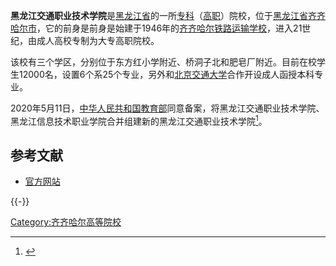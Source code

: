 '''黑龙江交通职业技术学院'''是[[黑龙江省|黑龙江省]]的一所[[专科|专科]]（[[高职|高职]]）院校，位于[[黑龙江省|黑龙江省]][[齐齐哈尔市|齐齐哈尔市]]，它的前身是前身是始建于1946年的[[齐齐哈尔铁路运输学校|齐齐哈尔铁路运输学校]]，进入21世纪，由成人高校专制为大专高职院校。

该校有三个学区，分别位于东方红小学附近、桥洞子北和肥皂厂附近。目前在校学生12000名，设置6个系25个专业，另外和[[北京交通大学|北京交通大学]]合作开设成人函授本科专业。

2020年5月11日，[[中华人民共和国教育部|中华人民共和国教育部]]同意备案，将黑龙江交通职业技术学院、黑龙江信息技术职业学院合并组建新的黑龙江交通职业技术学院<ref name="报道0529A">{{cite web |author1=教育部办公厅 |title=教育部办公厅关于公布实施专科教育高等学校备案名单的函（教发厅函〔2020〕22号） |url=http://www.moe.gov.cn/srcsite/A03/moe_634/202005/t20200520_456658.html |website=中华人民共和国教育部 |accessdate=2020-05-29 |location=北京 |language=zh-cn |archive-date=2020-11-03 |archive-url=https://web.archive.org/web/20201103133132/http://www.moe.gov.cn/srcsite/A03/moe_634/202005/t20200520_456658.html |dead-url=no }}</ref>。

==参考文献==
*[https://archive.today/20130101181412/http://www.hlcp.com.cn/ 官方网站]
{{Reflist}}

{{-}}
{{黑龙江高等院校}}

[[Category:齐齐哈尔高等院校|Category:齐齐哈尔高等院校]]